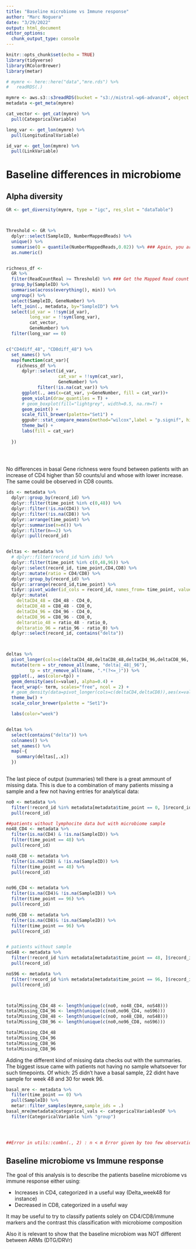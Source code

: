 ```yaml
---
title: "Baseline microbiome vs Immune response"
author: "Marc Noguera"
date: "3/29/2022"
output: html_document
editor_options:
  chunk_output_type: console
---
```


```r
knitr::opts_chunk$set(echo = TRUE)
library(tidyverse)
library(RColorBrewer)
library(metar)
```


```r

# mymre <- here::here("data","mre.rds") %>%
#   readRDS(.) 

mymre <- aws.s3::s3readRDS(bucket = "s3://mistral-wp6-advanz4", object = "metagenome/WMGS/MREObject.rds")
metadata <-get_meta(mymre)

cat_vector <- get_cat(mymre) %>% 
  pull(CategoricalVariable)

long_var <- get_lon(mymre) %>%
  pull(LongitudinalVariable)

id_var <- get_lon(mymre) %>%
  pull(LinkVariable)


```

# Baseline differences in microbiome


## Alpha diversity

```r

GR <- get_diversity(mymre, type = "igc", res_slot = "dataTable") 



Threshold <- GR %>%
  dplyr::select(SampleID, NumberMappedReads) %>%
  unique() %>%
  summarise(Q = quantile(NumberMappedReads,0.02)) %>% ### Again, you are using the full data table to calculate percentiles. This is wrong.
  as.numeric()


richness_df <-
  GR %>%
  filter(ReadCountReal >= Threshold) %>% ### Get the Mapped Read count (per-sample) just above the threshold
  group_by(SampleID) %>%
  summarise(across(everything(), min)) %>%
  ungroup() %>%
  select(SampleID, GeneNumber) %>%
  left_join(., metadata, by="SampleID") %>%
  select(id_var = !!sym(id_var),
         long_var = !!sym(long_var),
         cat_vector,
         GeneNumber) %>%
  filter(long_var == 0) 


c("CD4diff_48", "CD8diff_48") %>%
  set_names() %>% 
  map(function(cat_var){
    richness_df %>%
      dplyr::select(id_var,
                    cat_var = !!sym(cat_var),
                    GeneNumber) %>%
            filter(!is.na(cat_var)) %>%
      ggplot(., aes(x=cat_var, y=GeneNumber, fill = cat_var))+
      geom_violin(draw_quantiles = T) +
      # geom_boxplot(fill="lightgrey", width=0.5, na.rm=T) +
      geom_point() +
      scale_fill_brewer(palette="Set1") +
      ggpubr::stat_compare_means(method="wilcox",label = "p.signif", hide.ns = T) +
      theme_bw() + 
      labs(fill = cat_var)
    
  })

  
  


```

No differences in basal Gene richness were found between patients with an increase of CD4 higher than 50 counts/ul and whose with lower increase. The same could be observed in CD8 counts.


```r



ids <- metadata %>%
  dplyr::group_by(record_id) %>%
  dplyr::filter(time_point %in% c(0,48)) %>%
  dplyr::filter(!is.na(CD4)) %>%
  dplyr::filter(!is.na(CD8)) %>% 
  dplyr::arrange(time_point) %>%
  dplyr::summarise(n=n()) %>%
  dplyr::filter(n==2) %>%
  dplyr::pull(record_id)


deltas <- metadata %>% 
  # dplyr::filter(record_id %in% ids) %>%
  dplyr::filter(time_point %in% c(0,48,96)) %>% 
  dplyr::select(record_id, time_point,CD4,CD8) %>%
  dplyr::mutate(ratio = CD4/CD8) %>% 
  dplyr::group_by(record_id) %>% 
  dplyr::arrange(record_id,time_point) %>%
  tidyr::pivot_wider(id_cols = record_id, names_from= time_point, values_from = c(CD4,CD8, ratio)) %>%
  dplyr::mutate(
    deltaCD4_48 = CD4_48 - CD4_0, 
    deltaCD8_48 = CD8_48 - CD8_0,
    deltaCD4_96 = CD4_96 - CD4_0, 
    deltaCD8_96 = CD8_96 - CD8_0,
    deltaratio_48 = ratio_48 - ratio_0,
    deltaratio_96 = ratio_96 - ratio_0) %>%
  dplyr::select(record_id, contains("delta"))



deltas %>%
  pivot_longer(cols=c(deltaCD4_48,deltaCD8_48,deltaCD4_96,deltaCD8_96, deltaratio_48, deltaratio_96)) %>%
  mutate(term = str_remove_all(name, "delta|_48|_96"),
         tp = str_remove_all(name, ".*(?<=_)")) %>%
  ggplot(., aes(color=tp)) +
  geom_density(aes(x=value), alpha=0.4) +
  facet_wrap(~ term, scales="free", ncol = 2) +
  # geom_density(data=pivot_longer(cols=c(deltaCD4,deltaCD8)),aes(x=value), alpha=0.4) +
  theme_bw() +
  scale_color_brewer(palette = "Set1")+

  labs(color="week")


deltas %>% 
  select(contains("delta")) %>% 
  colnames() %>% 
  set_names() %>% 
  map(~{
    summary(deltas[,.x])
  })
  


```


The last piece of output (summaries) tell there is a great ammount of missing data. This is due to a combination of many patients missing a sample and a few not having entries for analytical data:

```r
no0 <- metadata %>% 
  filter(!record_id %in% metadata[metadata$time_point == 0, ]$record_id) %>%
  pull(record_id)

##patients without lymphocite data but with microbiome sample
no48_CD4 <- metadata %>%
  filter(is.na(CD4) & !is.na(SampleID)) %>%
  filter(time_point == 48) %>% 
  pull(record_id)  

no48_CD8 <- metadata %>%
  filter(is.na(CD8) & !is.na(SampleID)) %>%
  filter(time_point == 48) %>% 
  pull(record_id)  


no96_CD4 <- metadata %>%
  filter(is.na(CD4)& !is.na(SampleID)) %>%
  filter(time_point == 96) %>% 
  pull(record_id)

no96_CD8 <- metadata %>%
  filter(is.na(CD8)& !is.na(SampleID)) %>%
  filter(time_point == 96) %>% 
  pull(record_id)


# patients without sample
noS48 <- metadata %>%
  filter(!record_id %in% metadata[metadata$time_point == 48, ]$record_id) %>% 
  pull(record_id)

noS96 <- metadata %>%
  filter(!record_id %in% metadata[metadata$time_point == 96, ]$record_id) %>% 
  pull(record_id)



totalMissing_CD4_48 <- length(unique(c(no0, no48_CD4, noS48)))
totalMissing_CD4_96 <- length(unique(c(no0,no96_CD4, noS96)))
totalMissing_CD8_48 <- length(unique(c(no0, no48_CD8, noS48)))
totalMissing_CD8_96 <- length(unique(c(no0,no96_CD8, noS96)))

totalMissing_CD4_48
totalMissing_CD4_96
totalMissing_CD8_96
totalMissing_CD8_96
```

Adding the different kind of missing data checks out with the summaries. The biggest issue came with patients not having no sample whatsoever for such timepoints. Of which: 25 didn't have a basal sample, 22 didnt have sample for week 48 and 30 for week 96.




```r

basal_mre <- metadata %>%
  filter(time_point == 0) %>% 
  pull(SampleID) %>%
  metar::filter_samples(mymre,sample_ids = .)
basal_mre@metadata@categorical_vals <- categoricalVariablesDF %>% 
  filter(CategoricalVariable %in% "group")




##Error in utils::combn(., 2) : n < m Error given by too few observations in one of the levels of CD4diff_48

```



## Baseline microbiome vs Immune response

The goal of this analysis is to describe the patients baseline microbiome vs immune response either using:

- Increases in CD4, categorized in a useful way (Delta_week48 for instance)
- Decreased in CD8, categorized in a useful way

It may be useful to try to classify patients solely on CD4/CD8/immune markers and the contrast this classification with microbiome composition

Also it is relevant to show that the baseline microbiom was NOT different between ARMs (DTG/DRVr)


